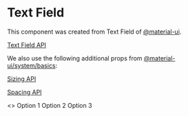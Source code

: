
<Meta title="Components/atoms/Text Field" component={TextField} />

# Text Field

This component was created from Text Field of [@material-ui](https://material-ui.com).

[Text Field API](https://material-ui.com/api/text-field)

We also use the following additional props from [@material-ui/system/basics](https://material-ui.com/system/basics):

[Sizing API](https://material-ui.com/system/sizing)

[Spacing API](https://material-ui.com/system/spacing)

<Preview>
  <Story name="text field">
    <>
      <TextField
        label="Label name"
        id="input"
        InputLabelProps={{ htmlFor: 'input' }}
        variant="outlined"
        mr={2}
      />
      <TextField
        label="Label name"
        id="select-input"
        InputLabelProps={{ htmlFor: 'select-input' }}
        variant="outlined"
        select
        value={1}
      >
        <MenuItem value={1}>Option 1</MenuItem>
        <MenuItem>Option 2</MenuItem>
        <MenuItem>Option 3</MenuItem>
      </TextField>
    </>
  </Story>
</Preview>
